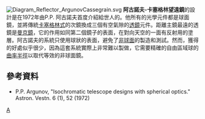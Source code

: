{{noteTA
|1=zh-cn:卡塞格兰;zh-hk:卡塞格林;zh-tw:卡塞格林;
}}
[[File:Diagram_Reflector_ArgunovCassegrain.svg|thumb]]
'''阿古諾夫-卡塞格林望遠鏡'''的設計是在1972年由P.P. 阿古諾夫首度介紹給世人的。他所有的光學元件都是球面鏡，並將傳統[[卡塞格林反射鏡|卡塞格林式]]的次鏡換成三個有空氣隙的[[透鏡|透鏡]]元件。距離主鏡最遠的透鏡是[[曼京鏡|曼京鏡]]，它的作用如同第二個鏡子的表面，在對向天空的一面有反射用的塗層。阿古諾夫的系統只使用球狀的表面，避免了[[非球面|非球面]]的製造和測試。然而，獲得的好處似乎很少，因為這套系統實際上非常難以製做，它需要精確的自由區域球的[[曲率半徑|曲率半徑]]以取代等效的非球面鏡。

== 參考資料 ==
* P.P. Argunov, "Isochromatic telescope designs with spherical optics." Astron. Vestn. 6 (1), 52 (1972)

{{天文小作品}}

[[Category:望遠鏡類型|A]]